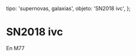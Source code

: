 
  tipo: 'supernovas, galaxias',
  objeto: 'SN2018 ivc',
};

# SN2018 ivc

En M77

<Imagen
  src="registro/sn2018-ivc_20181126_sn2018ivc_20181126_gjcb.jpg"
  fecha="20181126"
/>